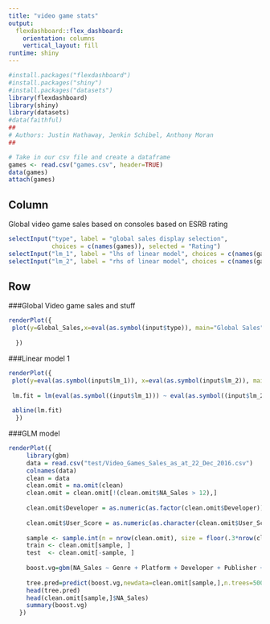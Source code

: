 ```yaml
---
title: "video game stats"
output: 
  flexdashboard::flex_dashboard:
    orientation: columns
    vertical_layout: fill
runtime: shiny
---
```


```r

#install.packages("flexdashboard")
#install.packages("shiny")
#install.packages("datasets")
library(flexdashboard)
library(shiny)
library(datasets)
#data(faithful)
##
# Authors: Justin Hathaway, Jenkin Schibel, Anthony Moran
##

# Take in our csv file and create a dataframe
games <- read.csv("games.csv", header=TRUE)
data(games)
attach(games)
```

Column {.sidebar}
-----------------------------------------------------------------------

Global video game sales based on consoles based on ESRB rating

```r
selectInput("type", label = "global sales display selection",
            choices = c(names(games)), selected = "Rating")
selectInput("lm_1", label = "lhs of linear model", choices = c(names(games)), selected = "Rating")
selectInput("lm_2", label = "rhs of linear model", choices = c(names(games)), selected = "User_Score")

```

Row
-----------------------------------------------------------------------

###Global Video game sales and stuff

```r
renderPlot({
 plot(y=Global_Sales,x=eval(as.symbol(input$type)), main="Global Sales", col="blue",ylab="Number of copies sold (millions)", xlab=input$type)
  
  })
```

###Linear model 1

```r

renderPlot({
 plot(y=eval(as.symbol(input$lm_1)), x=eval(as.symbol(input$lm_2)), main="linear regression", col="blue",ylab=input$lm_1, xlab=input$lm_2)
  
 lm.fit = lm(eval(as.symbol((input$lm_1))) ~ eval(as.symbol((input$lm_2))))
 
 abline(lm.fit)
  })
```


###GLM model
```r
renderPlot({
     library(gbm)
     data = read.csv("test/Video_Games_Sales_as_at_22_Dec_2016.csv")
     colnames(data)
     clean = data
     clean.omit = na.omit(clean)
     clean.omit = clean.omit[!(clean.omit$NA_Sales > 12),]
     
     clean.omit$Developer = as.numeric(as.factor(clean.omit$Developer))
     
     clean.omit$User_Score = as.numeric(as.character(clean.omit$User_Score))
     
     sample <- sample.int(n = nrow(clean.omit), size = floor(.3*nrow(clean.omit)))
     train <- clean.omit[sample, ]
     test  <- clean.omit[-sample, ]
     
     boost.vg=gbm(NA_Sales ~ Genre + Platform + Developer + Publisher + User_Score + Critic_Score, data=clean.omit[-sample,], distribution="gaussian",n.trees=5000,interaction.depth=8)
     
     tree.pred=predict(boost.vg,newdata=clean.omit[sample,],n.trees=5000)
     head(tree.pred)
     head(clean.omit[sample,]$NA_Sales)
     summary(boost.vg)
   })
```